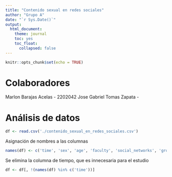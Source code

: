 ```yaml
---
title: "Contenido sexual en redes sociales"
author: "Grupo A"
date: "`r Sys.Date()`"
output:
  html_document:
    theme: journal
    toc: yes
    toc_float:
      collapsed: false
---
```



```r
knitr::opts_chunk$set(echo = TRUE)
```

# Colaboradores
Marlon Barajas Acelas - 2202042
Jose Gabriel Tomas Zapata - 

# Análisis de datos
```r
df <- read.csv('./contenido_sexual_en_redes_sociales.csv')
```

Asignación de nombres a las columnas
```r
names(df) <- c('time', 'sex', 'age', 'faculty', 'social_networks', 'grooming_victim', 'sexual_experience', 'sent_nudes', 'sent_nudes_to_stranger', 'sent_nudes_without_request', 'starts_sending', 'view_once', 'allows_recording', 'shows_face', 'tries_not_to_be_identified', 'media_format', 'friends_share_nudes', 'asks_friends_share_nudes', 'shared_nudes', 'shares_nudes_frequently', 'sent_nudes_to_groups', 'sold_nudes', 'published_nudes', 'bought_nudes')
```

Se elimina la columna de tiempo, que es innecesaria para el estudio
```r
df <- df[, !(names(df) %in% c('time'))]
```

